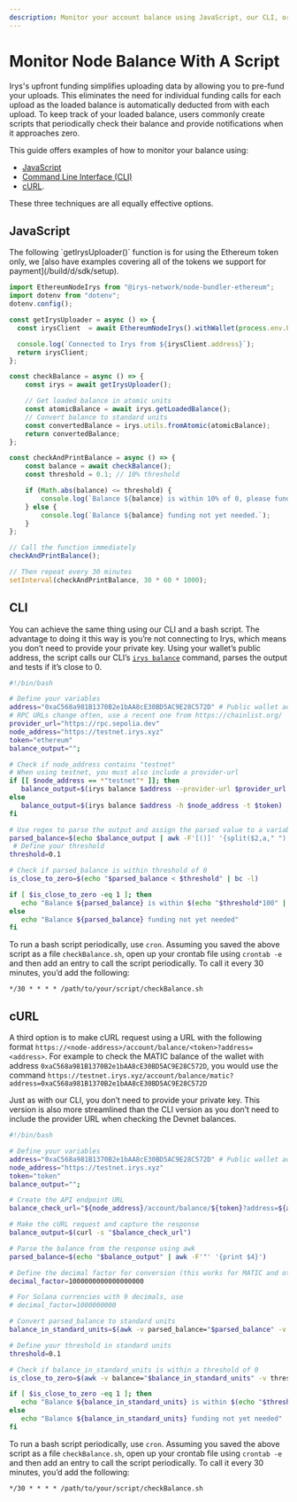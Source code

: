 ```yaml
---
description: Monitor your account balance using JavaScript, our CLI, or cURL
---
```



# Monitor Node Balance With A Script

Irys's upfront funding simplifies uploading data by allowing you to pre-fund your uploads. This eliminates the need for individual funding calls for each upload as the loaded balance is automatically deducted from with each upload. To keep track of your loaded balance, users commonly create scripts that periodically check their balance and provide notifications when it approaches zero.

This guide offers examples of how to monitor your balance using:

- [JavaScript](./monitor-account-balance#javascript) 
- [Command Line Interface (CLI)](./monitor-account-balance#cli) 
- [cURL](/monitor-account-balance#curl). 

These three techniques are all equally effective options.

## JavaScript

<Callout type="info" emoji="ℹ️">
	The following `getIrysUploader()` function is for using the Ethereum token only, we [also have examples covering all of the tokens we support for payment](/build/d/sdk/setup). 
</Callout>

```js
import EthereumNodeIrys from "@irys-network/node-bundler-ethereum";
import dotenv from "dotenv";
dotenv.config();

const getIrysUploader = async () => {
  const irysClient  = await EthereumNodeIrys().withWallet(process.env.PRIVATE_KEY);

  console.log(`Connected to Irys from ${irysClient.address}`);
  return irysClient;
};

const checkBalance = async () => {
	const irys = await getIrysUploader();

	// Get loaded balance in atomic units
	const atomicBalance = await irys.getLoadedBalance();
	// Convert balance to standard units
	const convertedBalance = irys.utils.fromAtomic(atomicBalance);
	return convertedBalance;
};

const checkAndPrintBalance = async () => {
	const balance = await checkBalance();
	const threshold = 0.1; // 10% threshold

	if (Math.abs(balance) <= threshold) {
		console.log(`Balance ${balance} is within 10% of 0, please fund.`);
	} else {
		console.log(`Balance ${balance} funding not yet needed.`);
	}
};

// Call the function immediately
checkAndPrintBalance();

// Then repeat every 30 minutes
setInterval(checkAndPrintBalance, 30 * 60 * 1000);
```

## CLI

You can achieve the same thing using our CLI and a bash script. The advantage to doing it this way is you’re not connecting to Irys, which means you don’t need to provide your private key. Using your wallet’s public address, the script calls our CLI’s [`irys balance`](/build/d/storage-cli/commands/balance) command, parses the output and tests if it’s close to 0.

```bash
#!/bin/bash

# Define your variables
address="0xaC568a981B1370B2e1bAA8cE30BD5AC9E28C572D" # Public wallet address
# RPC URLs change often, use a recent one from https://chainlist.org/
provider_url="https://rpc.sepolia.dev"
node_address="https://testnet.irys.xyz"
token="ethereum"
balance_output="";

# Check if node_address contains "testnet"
# When using testnet, you must also include a provider-url
if [[ $node_address == *"testnet"* ]]; then
   balance_output=$(irys balance $address --provider-url $provider_url -h $node_address -c $token)
else
   balance_output=$(irys balance $address -h $node_address -t $token)
fi

# Use regex to parse the output and assign the parsed value to a variable
parsed_balance=$(echo $balance_output | awk -F'[()]' '{split($2,a," "); print a[1]}')
 # Define your threshold
threshold=0.1

# Check if parsed_balance is within threshold of 0
is_close_to_zero=$(echo "$parsed_balance < $threshold" | bc -l)

if [ $is_close_to_zero -eq 1 ]; then
   echo "Balance ${parsed_balance} is within $(echo "$threshold*100" | bc -l)% of 0, please fund."
else
   echo "Balance ${parsed_balance} funding not yet needed"
fi
```

To run a bash script periodically, use `cron`. Assuming you saved the above script as a file `checkBalance.sh`, open up your crontab file using `crontab -e` and then add an entry to call the script periodically. To call it every 30 minutes, you’d add the following:

`*/30 * * * * /path/to/your/script/checkBalance.sh`

## cURL

A third option is to make cURL request using a URL with the following format `https://<node-address>/account/balance/<token>?address=<address>`. For example to check the MATIC balance of the wallet with address `0xaC568a981B1370B2e1bAA8cE30BD5AC9E28C572D`, you would use the command
`https://testnet.irys.xyz/account/balance/matic?address=0xaC568a981B1370B2e1bAA8cE30BD5AC9E28C572D`

Just as with our CLI, you don’t need to provide your private key. This version is also more streamlined than the CLI version as you don’t need to include the provider URL when checking the Devnet balances.

```bash
#!/bin/bash

# Define your variables
address="0xaC568a981B1370B2e1bAA8cE30BD5AC9E28C572D" # Public wallet address
node_address="https://testnet.irys.xyz"
token="token"
balance_output="";

# Create the API endpoint URL
balance_check_url="${node_address}/account/balance/${token}?address=${address}"

# Make the cURL request and capture the response
balance_output=$(curl -s "$balance_check_url")

# Parse the balance from the response using awk
parsed_balance=$(echo "$balance_output" | awk -F'"' '{print $4}')

# Define the decimal factor for conversion (this works for MATIC and others with 18 decimals)
decimal_factor=1000000000000000000

# For Solana currencies with 9 decimals, use
# decimal_factor=1000000000

# Convert parsed_balance to standard units
balance_in_standard_units=$(awk -v parsed_balance="$parsed_balance" -v decimal_factor="$decimal_factor" 'BEGIN{printf "%.18f", parsed_balance/decimal_factor}')

# Define your threshold in standard units
threshold=0.1

# Check if balance_in_standard_units is within a threshold of 0
is_close_to_zero=$(awk -v balance="$balance_in_standard_units" -v threshold="$threshold" 'BEGIN{if(balance < threshold) print 1; else print 0}')

if [ $is_close_to_zero -eq 1 ]; then
   echo "Balance ${balance_in_standard_units} is within $(echo "$threshold*100" | bc -l)% of 0, please fund."
else
   echo "Balance ${balance_in_standard_units} funding not yet needed"
fi
```

To run a bash script periodically, use `cron`. Assuming you saved the above script as a file `checkBalance.sh`, open up your crontab file using `crontab -e` and then add an entry to call the script periodically. To call it every 30 minutes, you’d add the following:

`*/30 * * * * /path/to/your/script/checkBalance.sh`
